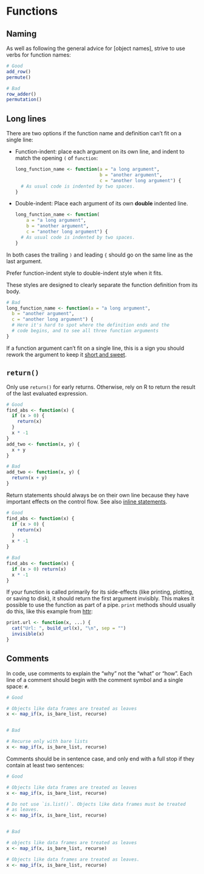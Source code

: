 # Functions

## Naming

As well as following the general advice for [object names], strive to use verbs for function names:

```r
# Good
add_row()
permute()

# Bad
row_adder()
permutation()
```

## Long lines

There are two options if the function name and definition can't fit on a single line:

*   Function-indent: place each argument on its own line, and indent to match the opening `(` of `function`:

    ```r
    long_function_name <- function(a = "a long argument",
                                   b = "another argument",
                                   c = "another long argument") {
      # As usual code is indented by two spaces.
    }
    ```

*   Double-indent: Place each argument of its own **double** indented line.

    ```r
    long_function_name <- function(
        a = "a long argument",
        b = "another argument",
        c = "another long argument") {
      # As usual code is indented by two spaces.
    }
    ```

In both cases the trailing `)` and leading `{` should go on the same line as the last argument.

Prefer function-indent style to double-indent style when it fits.

These styles are designed to clearly separate the function definition from its body.

```r
# Bad
long_function_name <- function(a = "a long argument",
  b = "another argument",
  c = "another long argument") {
  # Here it's hard to spot where the definition ends and the
  # code begins, and to see all three function arguments
}
```

If a function argument can't fit on a single line, this is a sign you should rework the argument to keep it [short and sweet](https://design.tidyverse.org/defaults-short-and-sweet.html).

## `return()`

Only use `return()` for early returns. Otherwise, rely on R to return the result
of the last evaluated expression.

```r
# Good
find_abs <- function(x) {
  if (x > 0) {
    return(x)
  }
  x * -1
}
add_two <- function(x, y) {
  x + y
}

# Bad
add_two <- function(x, y) {
  return(x + y)
}
```

Return statements should always be on their own line because they have important effects on the control flow. See also [inline statements](#inline-statements).

```r
# Good
find_abs <- function(x) {
  if (x > 0) {
    return(x)
  }
  x * -1
}

# Bad
find_abs <- function(x) {
  if (x > 0) return(x)
  x * -1
}
```

If your function is called primarily for its side-effects (like printing,
plotting, or saving to disk), it should return the first argument invisibly.
This makes it possible to use the function as part of a pipe. `print` methods
should usually do this, like this example from [httr](http://httr.r-lib.org/):

```r
print.url <- function(x, ...) {
  cat("Url: ", build_url(x), "\n", sep = "")
  invisible(x)
}
```

## Comments

In code, use comments to explain the "why" not the "what" or "how". Each line
of a comment should begin with the comment symbol and a single space: `# `.

```r
# Good

# Objects like data frames are treated as leaves
x <- map_if(x, is_bare_list, recurse)


# Bad

# Recurse only with bare lists
x <- map_if(x, is_bare_list, recurse)
```

Comments should be in sentence case, and only end with a full stop if they
contain at least two sentences:

```r
# Good

# Objects like data frames are treated as leaves
x <- map_if(x, is_bare_list, recurse)

# Do not use `is.list()`. Objects like data frames must be treated
# as leaves.
x <- map_if(x, is_bare_list, recurse)


# Bad

# objects like data frames are treated as leaves
x <- map_if(x, is_bare_list, recurse)

# Objects like data frames are treated as leaves.
x <- map_if(x, is_bare_list, recurse)
```
